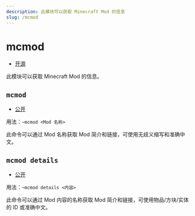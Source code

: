```yaml
---
description: 此模块可以获取 Minecraft Mod 的信息
slug: /mcmod
---
```


# mcmod

-   [开源](help/faq#为什么有些模块没有开源)

此模块可以获取 Minecraft Mod 的信息。

## `mcmod`

-   [公开](permissions)

用法：`~mcmod <Mod 名称>`

此命令可以通过 Mod 名称获取 Mod 简介和链接，可使用无歧义缩写和准确中文。

## `mcmod details`

-   [公开](permissions)

用法：`~mcmod details <内容>`

此命令可以通过 Mod 内容的名称获取 Mod 简介和链接，可使用物品/方块/实体的 ID 或准确中文。
